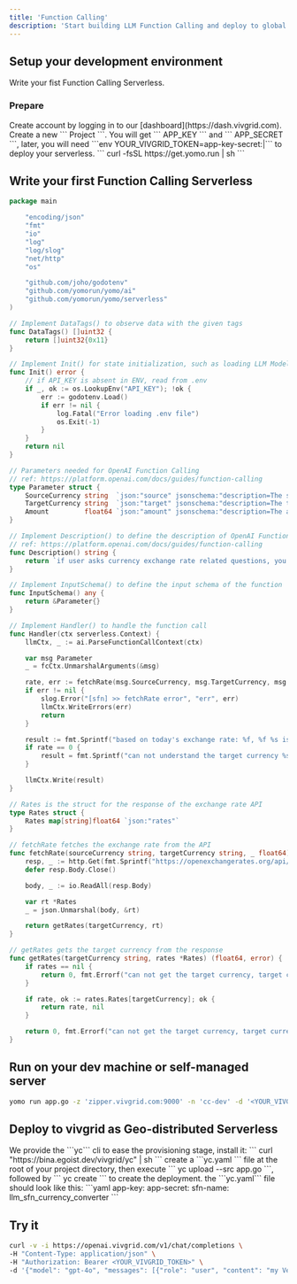 ```yaml
---
title: 'Function Calling'
description: 'Start building LLM Function Calling and deploy to global in under 5 minutes'
---
```


## Setup your development environment

Write your fist Function Calling Serverless.

### Prepare

<AccordionGroup>
  <Accordion icon="rectangle-terminal" title="Create account on vivgrid">
    Create account by logging in to our [dashboard](https://dash.vivgrid.com).
    Create a new ``` Project ```. You will get ``` APP_KEY ``` and ``` APP_SECRET ```, 
		later, you will need ```env YOUR_VIVGRID_TOKEN=app-key-secret:<APP_KEY>|<APP_SECRET>``` to deploy your serverless.
  </Accordion>
  <Accordion icon="github" title="Install the Stateful Serverless Framework: YoMo">
    ``` curl -fsSL https://get.yomo.run | sh ```
  </Accordion>
</AccordionGroup>

## Write your first Function Calling Serverless

```go app.go
package main

	"encoding/json"
	"fmt"
	"io"
	"log"
	"log/slog"
	"net/http"
	"os"

	"github.com/joho/godotenv"
	"github.com/yomorun/yomo/ai"
	"github.com/yomorun/yomo/serverless"
)

// Implement DataTags() to observe data with the given tags
func DataTags() []uint32 {
	return []uint32{0x11}
}

// Implement Init() for state initialization, such as loading LLM Model to GPU memory.
func Init() error {
	// if API_KEY is absent in ENV, read from .env
	if _, ok := os.LookupEnv("API_KEY"); !ok {
		err := godotenv.Load()
		if err != nil {
			log.Fatal("Error loading .env file")
			os.Exit(-1)
		}
	}
	return nil
}

// Parameters needed for OpenAI Function Calling
// ref: https://platform.openai.com/docs/guides/function-calling
type Parameter struct {
	SourceCurrency string  `json:"source" jsonschema:"description=The source currency to be queried in 3-letter ISO 4217 format"`
	TargetCurrency string  `json:"target" jsonschema:"description=The target currency to be queried in 3-letter ISO 4217 format"`
	Amount         float64 `json:"amount" jsonschema:"description=The amount of the currency to be converted to the target currency"`
}

// Implement Description() to define the description of OpenAI Function Calling
// ref: https://platform.openai.com/docs/guides/function-calling
func Description() string {
	return `if user asks currency exchange rate related questions, you should call this function. But if the source currency is other than USD (US Dollar), you should ignore calling tools.`
}

// Implement InputSchema() to define the input schema of the function
func InputSchema() any {
	return &Parameter{}
}

// Implement Handler() to handle the function call
func Handler(ctx serverless.Context) {
	llmCtx, _ := ai.ParseFunctionCallContext(ctx)

	var msg Parameter
	_ = fcCtx.UnmarshalArguments(&msg)

	rate, err := fetchRate(msg.SourceCurrency, msg.TargetCurrency, msg.Amount)
	if err != nil {
		slog.Error("[sfn] >> fetchRate error", "err", err)
		llmCtx.WriteErrors(err)
		return
	}

	result := fmt.Sprintf("based on today's exchange rate: %f, %f %s is equivalent to approximately %f %s", rate, msg.Amount, msg.SourceCurrency, msg.Amount*rate, msg.TargetCurrency)
	if rate == 0 {
		result = fmt.Sprintf("can not understand the target currency %s", msg.TargetCurrency)
	}

	llmCtx.Write(result)
}

// Rates is the struct for the response of the exchange rate API
type Rates struct {
	Rates map[string]float64 `json:"rates"`
}

// fetchRate fetches the exchange rate from the API
func fetchRate(sourceCurrency string, targetCurrency string, _ float64) (float64, error) {
	resp, _ := http.Get(fmt.Sprintf("https://openexchangerates.org/api/latest.json?app_id=%s&base=%s&symbols=%s", os.Getenv("API_KEY"), sourceCurrency, targetCurrency))
	defer resp.Body.Close()

	body, _ := io.ReadAll(resp.Body)

	var rt *Rates
	_ = json.Unmarshal(body, &rt)

	return getRates(targetCurrency, rt)
}

// getRates gets the target currency from the response
func getRates(targetCurrency string, rates *Rates) (float64, error) {
	if rates == nil {
		return 0, fmt.Errorf("can not get the target currency, target currency is %s", targetCurrency)
	}

	if rate, ok := rates.Rates[targetCurrency]; ok {
		return rate, nil
	}

	return 0, fmt.Errorf("can not get the target currency, target currency is %s", targetCurrency)
}
```

## Run on your dev machine or self-managed server

```sh
yomo run app.go -z 'zipper.vivgrid.com:9000' -n 'cc-dev' -d '<YOUR_VIVGRID_TOKEN>'
```

## Deploy to vivgrid as Geo-distributed Serverless

<AccordionGroup>
  <Accordion icon="message-bot" title="Install the cli">
    We provide the ```yc``` cli to ease the provisioning stage, install it:
    ``` curl "https://bina.egoist.dev/vivgrid/yc" | sh ```
  </Accordion>
  <Accordion icon="rocket" title="Deploy your serverless to all regions">
  create a ```yc.yaml ``` file at the root of your project directory, then execute 
    ``` yc upload --src app.go ```, followed by ``` yc create ``` to create the deployment.
		the ```yc.yaml``` file should look like this:
		```yaml
		app-key: <APP_KEY>
		app-secret: <APP_SECRET>
		sfn-name: llm_sfn_currency_converter
		```
  </Accordion>
</AccordionGroup>

## Try it

```sh
curl -v -i https://openai.vivgrid.com/v1/chat/completions \
-H "Content-Type: application/json" \
-H "Authorization: Bearer <YOUR_VIVGRID_TOKEN>" \
-d '{"model": "gpt-4o", "messages": [{"role": "user", "content": "my Vercel pg database service cost $0.1 per hour, how much will I pay in JPY every month?"}], "stream": true}'
```
